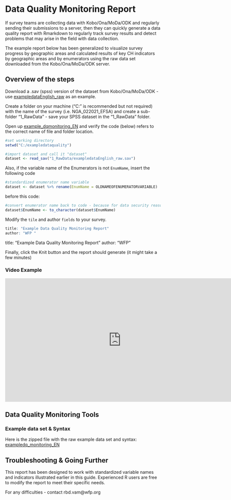 # Data Quality Monitoring Report

If survey teams are collecting data with Kobo/Ona/MoDa/ODK and regularly sending their submissions to a server, then they can quickly generate a data quality report with Rmarkdown to regularly track survey results and detect problems that may arise in the field with data collection.

The example report below has been generalized to visualize survey progress by geographic areas and calculated results of key CH indicators by geographic areas and by enumerators using the raw data set downloaded from the  Kobo/Ona/MoDa/ODK server.

## Overview of the steps

Download a .sav (spss) version of the dataset from Kobo/Ona/MoDa/ODK - use [exampledataEnglish_raw](https://github.com/WFP-VAM/RBD_FS_CH_guide_EN/blob/master/example_datasets/exampledataEnglish_raw.sav) as an example.

Create a folder on your machine ("C:" is recommended but not required) with the name of the survey (i.e. NGA_022021_EFSA) and create a sub-folder "1_RawData" - save your SPSS dataset in the "1_RawData" folder.


Open up [example_dqmonitoring_EN](https://github.com/WFP-VAM/RBD_FS_CH_guide_EN/blob/master/syntax/example_dqmonitoring_EN.Rmd) 
 and verify the code (below) refers to the correct name of file and folder location.

```r
#set working directory 
setwd("C:/exampledataquality")

#import dataset and call it "dataset"
dataset <- read_sav("1_RawData/exampledataEnglish_raw.sav")
```

Also, if the variable name of the Enumerators is not `EnumName`, insert the following code 

```r
#standardized enumerator name variable
dataset <- dataset %>% rename(EnumName = OLDNAMEOFENUMERATORVARIABLE) 
```

before this code:

```r
#convert enumerator name back to code - because for data security reasons you dont want to publish the name of the operator
dataset$EnumName <- to_character(dataset$EnumName)
```

 Modify the `tile` and author `fields` to your survey. 

```r
title: "Example Data Quality Monitoring Report"
author: "WFP "
```
title: "Example Data Quality Monitoring Report"
author: "WFP "

Finally, click the Knit button and the report should generate (it might take a few minutes)

### Video Example 

<iframe width="750" height="400" src="https://www.youtube.com/embed/-hvUzqojk9c" frameborder="0" allowfullscreen></iframe>

## Data Quality Monitoring Tools

### Example data set & Syntax

Here is the zipped file with the raw example data set and syntax:
[exampledq_monitoring_EN](https://github.com/WFP-VAM/RBD_FS_CH_guide_EN/blob/master/syntax/exampledq_monitoring_EN.zip) 


## Troubleshooting & Going Further

This report has been designed to work with standardized variable names and indicators illustrated earlier in this guide.  Experienced R users are free to modify the report to meet their specific needs.  

For any difficulties - contact rbd.vam@wfp.org

